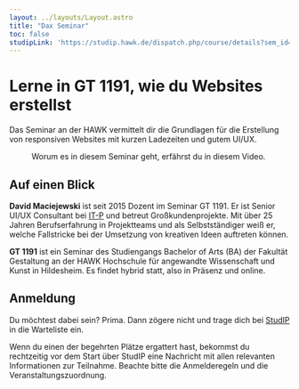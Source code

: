 ```yaml
---
layout: ../layouts/Layout.astro
title: "Dax Seminar"
toc: false
studipLink: 'https://studip.hawk.de/dispatch.php/course/details?sem_id=fc760068e7bca04db0eb188955db45f1'
---
```



# Lerne in GT&#160;1191, wie du Websites erstellst

<Lead>
  Das Seminar an der HAWK vermittelt dir die Grundlagen für die Erstellung von responsiven Websites mit kurzen Ladezeiten und gutem UI/UX.
</Lead>

<figure>
  <YouTube id="https://youtu.be/ioEGZMuh4BE" params="rel=0" />

  <figcaption>
    Worum es in diesem Seminar geht, erfährst du in diesem Video.
  </figcaption>
</figure>

## Auf einen Blick

**David Maciejewski** ist seit 2015 Dozent im Seminar GT 1191. Er ist Senior UI/UX Consultant bei [IT-P](https://it-p.de/) und betreut Großkundenprojekte. Mit über 25 Jahren Berufserfahrung in Projektteams und als Selbstständiger weiß er, welche Fallstricke bei der Umsetzung von kreativen Ideen auftreten können.

**GT 1191** ist ein Seminar des Studiengangs Bachelor of Arts (BA) der Fakultät Gestaltung an der HAWK Hochschule für angewandte Wissenschaft und Kunst in Hildesheim. Es findet hybrid statt, also in Präsenz und online.

## Anmeldung

Du möchtest dabei sein? Prima. Dann zögere nicht und trage dich bei <a href={frontmatter.studipLink} target="_blank" rel="noopener">StudIP</a> in die Warteliste ein.

Wenn du einen der begehrten Plätze ergattert hast, bekommst du rechtzeitig vor dem Start über StudIP eine Nachricht mit allen relevanten Informationen zur Teilnahme. Beachte bitte die Anmelderegeln und die Veranstaltungszuordnung.
